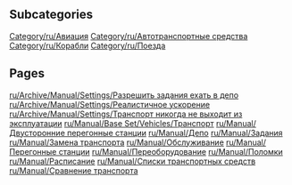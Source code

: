
== Subcategories ==
[[Category/ru/Авиация]]
[[Category/ru/Автотранспортные средства]]
[[Category/ru/Корабли]]
[[Category/ru/Поезда]]

== Pages ==
[[ru/Archive/Manual/Settings/Разрешить задания ехать в депо]]
[[ru/Archive/Manual/Settings/Реалистичное ускорение]]
[[ru/Archive/Manual/Settings/Транспорт никогда не выходит из эксплуатации]]
[[ru/Manual/Base Set/Vehicles/Транспорт]]
[[ru/Manual/Двусторонние перегонные станции]]
[[ru/Manual/Депо]]
[[ru/Manual/Задания]]
[[ru/Manual/Замена транспорта]]
[[ru/Manual/Обслуживание]]
[[ru/Manual/Перегонные станции]]
[[ru/Manual/Переоборудование]]
[[ru/Manual/Поломки]]
[[ru/Manual/Расписание]]
[[ru/Manual/Списки транспортных средств]]
[[ru/Manual/Сравнение транспорта]]
